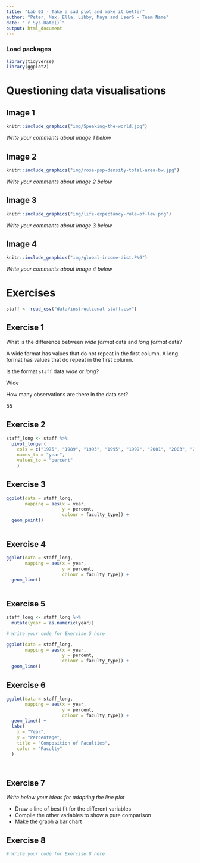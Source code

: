 ```yaml
---
title: "Lab 03 - Take a sad plot and make it better"
author: "Peter, Max, Ella, Libby, Maya and User6 - Team Name"
date: "`r Sys.Date()`"
output: html_document
---
```


### Load packages

```r
library(tidyverse)
library(ggplot2)
```


# Questioning data visualisations

## Image 1

```r
knitr::include_graphics("img/Speaking-the-world.jpg")
```

_Write your comments about image 1 below_





## Image 2

```r
knitr::include_graphics("img/rose-pop-density-total-area-bw.jpg")
```

_Write your comments about image 2 below_




## Image 3

```r
knitr::include_graphics("img/life-expectancy-rule-of-law.png")
```

_Write your comments about image 3 below_




## Image 4

```r
knitr::include_graphics("img/global-income-dist.PNG")
```

_Write your comments about image 4 below_





# Exercises

```r
staff <- read_csv("data/instructional-staff.csv")
```


## Exercise 1

What is the difference between *wide format* data and *long format* data?

A wide format has values that do not repeat in the first column. A long format has values that do repeat in the first column.

Is the format `staff` data *wide* or *long*?

Wide 

How many observations are there in the data set?

55


## Exercise 2

```r

staff_long <- staff %>%
  pivot_longer(
    cols = c("1975", "1989", "1993", "1995", "1999", "2001", "2003", "2005", "2007", "2009", "2011"), 
    names_to = "year",
    values_to = "percent"
    )

```


## Exercise 3

```r

ggplot(data = staff_long,
       mapping = aes(x = year, 
                     y = percent,
                     colour = faculty_type)) +
  geom_point()



```

## Exercise 4

```r
ggplot(data = staff_long,
       mapping = aes(x = year, 
                     y = percent,
                     colour = faculty_type)) +
  geom_line()



```

## Exercise 5

```r


staff_long <- staff_long %>%
  mutate(year = as.numeric(year))

```


```r
# Write your code for Exercise 5 here

ggplot(data = staff_long,
       mapping = aes(x = year, 
                     y = percent,
                     colour = faculty_type)) +
  geom_line()

```

## Exercise 6

```r
ggplot(data = staff_long,
       mapping = aes(x = year, 
                     y = percent,
                     colour = faculty_type)) +
  geom_line() + 
  labs(
    x = "Year",
    y = "Percentage",
    title = "Composition of Faculties",
    color = "Faculty"
  )




```

## Exercise 7

_Write below your ideas for adapting the line plot_

* Draw a line of best fit for the different variables
* Compile the other variables to show a pure comparison
* Make the graph a bar chart


## Exercise 8

```r
# Write your code for Exercise 8 here



```

